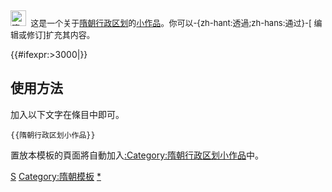 <div class="notice metadata" id="stub" style="font-size: small;">[[File:Cheui Dynasty 581 CE.png|25px|隋朝]]&nbsp;&nbsp;这是一个关于[[隋朝行政区划]]的[[Wikipedia:小作品|小作品]]。你可以-{zh-hant:透過;zh-hans:通过}-<span class="plainlinks">[{{fullurl:{{FULLPAGENAME}}|action=edit}} 编辑或修订]</span>扩充其内容。</div><includeonly>[[Category:隋朝行政区划小作品|{{PAGENAME}}]]{{#ifexpr:{{PAGESIZE:{{FULLPAGENAME}}|R}}>3000|[[Category:字数已超过3000字节的小作品|{{PAGENAME}}]]}}</includeonly><noinclude>

==使用方法==
加入以下文字在條目中即可。
<pre>{{隋朝行政区划小作品}}</pre>

置放本模板的頁面將自動加入[[:Category:隋朝行政区划小作品]]中。

[[Category:中国各朝代行政区划小作品模板|S]]
[[Category:隋朝模板]]
[[Category:隋朝行政区划小作品|*]]
</noinclude>